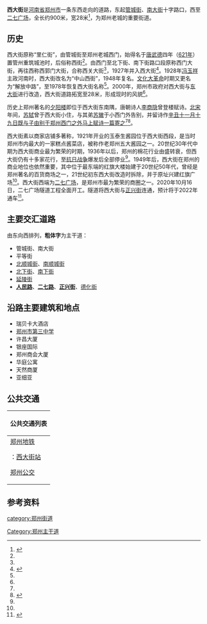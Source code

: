 {{Infobox China Road
|路牌类型 = Zhengzhou
|道路方向 = WE
|中文道路名称 = 西大街
|道路名称拼音 = XI DA JIE
|图片 = Xidajie near Erqi Square, Zhengzhou 20190320.jpg
|图片说明 = 西大街西端近[[二七广场|二七广场]]处（2019年）
|道路属性 = 城市主干道
|道路总长度 = 
|车速限制 = 
|行车线数量 = 双向6车道
|所在地区 = [[郑州市|郑州市]]
|起点 = [[管城街|管城街]]、[[南大街_(郑州)|南大街]]
|终点 = [[二七广场|二七广场]]
|路段主要建筑 = 
}}
'''西大街'''是[[河南省|河南省]][[郑州市|郑州市]]一条东西走向的道路，东起[[管城街|管城街]]、[[南大街_(郑州)|南大街]]十字路口，西至[[二七广场|二七广场]]，全长约900米，宽28米<ref name=zzsz2000>{{cite book |author1=郑州市地方史志编纂委员会 |title=郑州市志（1991-2000） |publisher=中州古籍出版社 |location=郑州 |accessdate=2020-07-15}}</ref>，为郑州老城的重要街道。

== 历史 ==
西大街原称“里仁街”，由管城街至郑州老城西门，始得名于[[唐朝|唐]][[武德|武德]]四年（[[621年|621年]]）置管州重筑城池时，后俗称西街<ref name=zzsz2000 />。由西门至北下街、南下街路口段原称西门大街，再往西称西郭门大街，合称西关大街<ref name=zzsz2000 />，1927年并入西大街<ref>{{cite book |author1=《郑州大辞典》编纂委员会 |title=郑州大辞典 |date=2000 |publisher=中州古籍出版社 |location=郑州 |accessdate=2020-07-15}}</ref>。1928年[[冯玉祥|冯玉祥]]主政河南时，西大街改名为“中山西街”，1948年复名。[[文化大革命|文化大革命]]时期又更名为“解放中路”，至1978年恢复西大街名称<ref name=zzsz2000 />。2000年，郑州市政府对西大街与[[东大街_(郑州)|东大街]]进行改造，西大街道路拓宽至28米，形成现时的风貌<ref name=zzsz2000 />。

历史上郑州著名的[[夕阳楼|夕阳楼]]即位于西大街东南隅，唐朝诗人[[李商隐|李商隐]]曾登楼赋诗。[[北宋|北宋]]年间，[[苏轼|苏轼]]曾于西大街小住，与其弟[[苏辙|苏辙]]于小西门外告别，并留诗作[[s:辛丑十一月十九日既与子由别于郑州西门之外马上赋诗一篇寄之|辛丑十一月十九日既与子由别于郑州西门之外马上赋诗一篇寄之]]<ref name=zzsz2000 /><ref name=xdj1>{{cite news |title=西大街：苏轼兄弟分别处，郑州最老商业街 |url=http://newpaper.dahe.cn/dhb/images/2019-09/30/A%E2%85%A014/A1420190930.pdf |accessdate=2020-07-15 |work=大河报 |date=2019-09-30 |archive-date=2020-07-15 |archive-url=https://web.archive.org/web/20200715080104/http://newpaper.dahe.cn/dhb/images/2019-09/30/A%E2%85%A014/A1420190930.pdf |dead-url=no }}</ref>。

西大街素以商家店铺多著称，1921年开业的玉泰生酱园位于西大街西段，是当时郑州市内最大的一家糕点酱菜店，被称作老郑州五大酱园之一。20世纪30年代中期为西大街商业最为繁荣的时期，1936年以后，郑州的棉花行业由盛转衰，但西大街仍有十多家花行，至[[抗日战争|抗日战争]]爆发后全部停业<ref name=zzsz2000 />。1949年后，西大街在郑州的商业地位也依然重要，其中位于最东端的红旗大楼始建于20世纪50年代，曾经是郑州著名的百货商场之一，21世纪初东西大街改造时拆除，并于原址兴建红旗广场<ref name=xdj1 />。西大街西端为[[二七广场|二七广场]]，是郑州市最为繁荣的商圈之一。2020年10月16日，二七广场隧道工程全面开工。隧道将西大街与[[正兴街|正兴街]]连通，预计将于2022年通车<ref>{{cite news |author1=曹婷 |title=开工了 郑州二七广场隧道项目今日全面开工 |url=http://henan.sina.com.cn/news/z/2020-10-16/detail-iiznctkc5836740.shtml |accessdate=2021-09-25 |work=郑州晚报 |via=新浪 |date=2020-10-16}}</ref>。

== 主要交汇道路 ==
由东向西排列，'''粗体字'''为主干道：
* 管城街、南大街
* 平等街
* [[北顺城街|北顺城街]]、[[南顺城街|南顺城街]]
* [[北下街|北下街]]、[[南下街|南下街]]
* [[延陵街|延陵街]]
* '''[[人民路_(郑州)|人民路]]'''、'''[[二七路_(郑州市)|二七路]]'''、'''[[正兴街|正兴街]]'''、[[德化街|德化街]]

== 沿路主要建筑和地点 ==
* 瑞贝卡大酒店
* [[郑州市第三中学|郑州市第三中学]]
* 许昌大厦
* 银座国际
* 郑州商会大厦
* 华庭公寓
* 天然商厦
* 亚细亚

== 公共交通 ==
{| class="mw-collapsible mw-collapsed wikitable" style="margin: 0 auto; width: auto;" 
! 公共交通列表
|-
|
;[[郑州地铁|郑州地铁]]
{{郑州地铁路线标志|3|short}}：[[西大街站|西大街站]]
;[[郑州公交|郑州公交]]
{{郑州公交路线简单列表|width=98%|header=途径公交线路一览|35|60|78|985|游51|Y5|Y12}}
|}

== 参考资料 ==
{{reflist}}

{{郑州主要道路}}
{{郑州商业}}

[[category:郑州街道|category:郑州街道]]
[[Category:郑州主干道|Category:郑州主干道]]